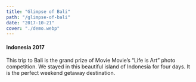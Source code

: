 ```yaml
---
title: "Glimpse of Bali"
path: "/glimpse-of-bali"
date: "2017-10-21"
cover: "./demo.webp"
---
```



#### Indonesia 2017

<ZoomImage src={camera} caption="Hello World" />

<GridBlock>
<ZoomImage src={camera} caption="Ulun Danu Bratan Temple" />
<ZoomImage src={camera} caption="Jatiluwih Rice Terraces, Tanah Lot, Uluwatu Temple
" />
</GridBlock>

This trip to Bali is the grand prize of Movie Movie’s “Life is Art” photo competition. We stayed in this beautiful island of Indonesia for four days. It is the perfect weekend getaway destination.